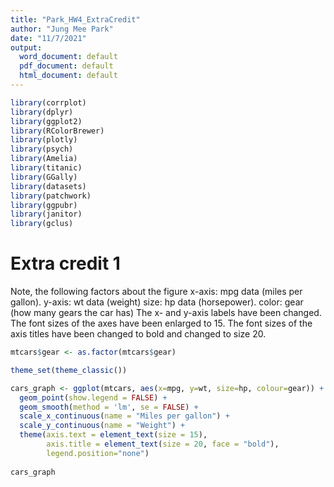 ```yaml
---
title: "Park_HW4_ExtraCredit"
author: "Jung Mee Park"
date: "11/7/2021"
output:
  word_document: default
  pdf_document: default
  html_document: default
---
```

```r
library(corrplot)
library(dplyr)
library(ggplot2)
library(RColorBrewer)
library(plotly)
library(psych)
library(Amelia)
library(titanic)
library(GGally)
library(datasets)
library(patchwork)
library(ggpubr)
library(janitor)
library(gclus)
```

# Extra credit 1
Note, the following factors about the figure x-axis: mpg data (miles per gallon).
y-axis: wt data (weight) size: hp data (horsepower).
color: gear (how many gears the car has) The x- and y-axis labels have been changed.
The font sizes of the axes have been enlarged to 15.
The font sizes of the axis titles have been changed to bold and changed to size 20.

```r
mtcars$gear <- as.factor(mtcars$gear)

theme_set(theme_classic())

cars_graph <- ggplot(mtcars, aes(x=mpg, y=wt, size=hp, colour=gear)) +
  geom_point(show.legend = FALSE) +
  geom_smooth(method = 'lm', se = FALSE) +
  scale_x_continuous(name = "Miles per gallon") + 
  scale_y_continuous(name = "Weight") +
  theme(axis.text = element_text(size = 15), 
        axis.title = element_text(size = 20, face = "bold"), 
        legend.position="none")
  
cars_graph
```

